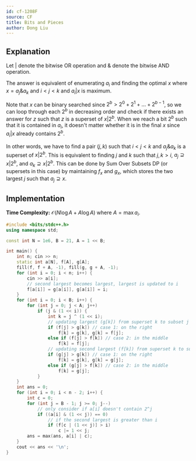 ```yaml
---
id: cf-1208F
source: CF
title: Bits and Pieces
author: Dong Liu
---
```


## Explanation

Let $|$ denote the bitwise OR operation and $\&$ denote the bitwise AND operation.

The answer is equivalent of enumerating $a_i$ and finding the optimal $x$ where $x=a_j\&a_k$ and $i<j<k$ and $a_i|x$ is maximum.

Note that $x$ can be binary searched since $2^b>2^0+2^1+...+2^{b-1}$, so we can loop through each $2^b$ in decreasing order and check if there exists an answer for $z$ such that $z$ is a superset of $x|2^b$. When we reach a bit $2^b$ such that it is contained in $a_i$, it doesn't matter whether it is in the final $x$ since $a_i|x$ already contains $2^b$.

In other words, we have to find a pair $(j, k)$ such that $i<j<k$ and $a_j\&a_k$ is a superset of $x|2^b$. This is equivalent to finding $j$ and $k$ such that $j, k>i$, $a_j\supseteq x|2^b$, and $a_k\supseteq x|2^b$. This can be done by Sum Over Subsets DP (or supersets in this case) by maintaining $f_x$ and $g_x$, which stores the two largest $j$ such that $a_j\supseteq x$.

## Implementation

**Time Complexity:** $\mathcal{O}(N\log A + A\log A)$ where $A=\max a_i$.

<LanguageSection>

<CPPSection>

```cpp
#include <bits/stdc++.h>
using namespace std;

const int N = 1e6, B = 21, A = 1 << B;

int main() {
	int n; cin >> n;
	static int a[N], f[A], g[A];
	fill(f, f + A, -1), fill(g, g + A, -1);
	for (int i = 0; i < n; i++) {
		cin >> a[i];
		// second largest becomes largest, largest is updated to i
		f[a[i]] = g[a[i]], g[a[i]] = i;
	}
	for (int i = 0; i < B; i++) {
		for (int j = 0; j < A; j++)
			if (j & (1 << i)) {
				int k = j ^ (1 << i);
				// updating largest (g[k]) from superset k to subset j
				if (f[j] > g[k]) // case 1: on the right
					f[k] = g[k], g[k] = f[j];
				else if (f[j] > f[k]) // case 2: in the middle
					f[k] = f[j];
				// updating second largest (f[k]) from superset k to subset j
				if (g[j] > g[k]) // case 1: on the right
					f[k] = g[k], g[k] = g[j];
				else if (g[j] > f[k]) // case 2: in the middle
					f[k] = g[j];
			}
	}
	int ans = 0;
	for (int i = 0; i < n - 2; i++) {
		int c = 0;
		for (int j = B - 1; j >= 0; j--)
			// only consider if a[i] doesn't contain 2^j
			if ((a[i] & (1 << j)) == 0)
				// if the second largest is greater than i
				if (f[c | (1 << j)] > i)
					c |= 1 << j;
		ans = max(ans, a[i] | c);
	}
	cout << ans << '\n';
}
```

</CPPSection>

</LanguageSection>
